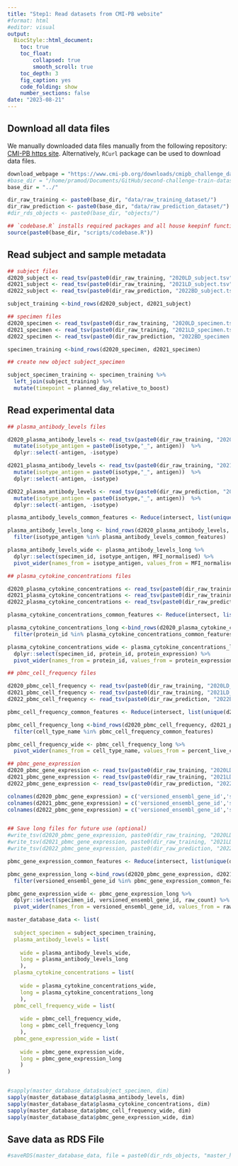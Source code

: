 ```yaml
---
title: "Step1: Read datasets from CMI-PB website"
#format: html
#editor: visual
output:
  BiocStyle::html_document:
    toc: true
    toc_float:
        collapsed: true
        smooth_scroll: true
    toc_depth: 3
    fig_caption: yes
    code_folding: show
    number_sections: false
date: "2023-08-21"
---
```


## Download all data files

We manually downloaded data files manually from the following repository: [CMI-PB https site](https://www.cmi-pb.org/downloads/cmipb_challenge_datasets/current/2nd_challenge/raw_datasets/). Alternatively, `RCurl` package can be used to download data files.

```r

download_webpage = "https://www.cmi-pb.org/downloads/cmipb_challenge_datasets/current/2nd_challenge/raw_datasets/training_data/"
#base_dir = "/home/pramod/Documents/GitHub/second-challenge-train-dataset-preparation/"
base_dir = "../"

dir_raw_training <- paste0(base_dir, "data/raw_training_dataset/")
dir_raw_prediction <- paste0(base_dir, "data/raw_prediction_dataset/")
#dir_rds_objects <- paste0(base_dir, "objects/")

## `codebase.R` installs required packages and all house keepinf functions
source(paste0(base_dir, "scripts/codebase.R"))


```

## Read subject and sample metadata

```r
## subject files
d2020_subject <- read_tsv(paste0(dir_raw_training, "2020LD_subject.tsv"))
d2021_subject <- read_tsv(paste0(dir_raw_training, "2021LD_subject.tsv"))
d2022_subject <- read_tsv(paste0(dir_raw_prediction, "2022BD_subject.tsv"))

subject_training <-bind_rows(d2020_subject, d2021_subject)

## specimen files
d2020_specimen <- read_tsv(paste0(dir_raw_training, "2020LD_specimen.tsv"))
d2021_specimen <- read_tsv(paste0(dir_raw_training, "2021LD_specimen.tsv"))
d2022_specimen <- read_tsv(paste0(dir_raw_prediction, "2022BD_specimen.tsv"))

specimen_training <-bind_rows(d2020_specimen, d2021_specimen)

## create new object subject_specimen

subject_specimen_training <- specimen_training %>%
  left_join(subject_training) %>%
  mutate(timepoint = planned_day_relative_to_boost)

```

## Read experimental data

```r
## plasma_antibody_levels files

d2020_plasma_antibody_levels <- read_tsv(paste0(dir_raw_training, "2020LD_plasma_ab_titer.tsv")) %>%
  mutate(isotype_antigen = paste0(isotype,"_", antigen))  %>%
  dplyr::select(-antigen, -isotype)

d2021_plasma_antibody_levels <- read_tsv(paste0(dir_raw_training, "2021LD_plasma_ab_titer.tsv")) %>%
  mutate(isotype_antigen = paste0(isotype,"_", antigen))  %>%
  dplyr::select(-antigen, -isotype)

d2022_plasma_antibody_levels <- read_tsv(paste0(dir_raw_prediction, "2022BD_plasma_ab_titer.tsv")) %>%
  mutate(isotype_antigen = paste0(isotype,"_", antigen))  %>%
  dplyr::select(-antigen, -isotype)

plasma_antibody_levels_common_features <- Reduce(intersect, list(unique(d2020_plasma_antibody_levels$isotype_antigen), unique(d2021_plasma_antibody_levels$isotype_antigen), unique(d2022_plasma_antibody_levels$isotype_antigen))) 

plasma_antibody_levels_long <- bind_rows(d2020_plasma_antibody_levels, d2021_plasma_antibody_levels) %>%
  filter(isotype_antigen %in% plasma_antibody_levels_common_features)

plasma_antibody_levels_wide <- plasma_antibody_levels_long %>%
  dplyr::select(specimen_id, isotype_antigen, MFI_normalised) %>%
  pivot_wider(names_from = isotype_antigen, values_from = MFI_normalised)

```

```r
## plasma_cytokine_concentrations files

d2020_plasma_cytokine_concentrations <- read_tsv(paste0(dir_raw_training, "2020LD_plasma_cytokine_concentration.tsv"))
d2021_plasma_cytokine_concentrations <- read_tsv(paste0(dir_raw_training, "2021LD_plasma_cytokine_concentration.tsv"))
d2022_plasma_cytokine_concentrations <- read_tsv(paste0(dir_raw_prediction, "2022BD_plasma_cytokine_concentration.tsv"))

plasma_cytokine_concentrations_common_features <- Reduce(intersect, list(unique(d2020_plasma_cytokine_concentrations$protein_id), unique(d2021_plasma_cytokine_concentrations$protein_id), unique(d2022_plasma_cytokine_concentrations$protein_id))) 

plasma_cytokine_concentrations_long <-bind_rows(d2020_plasma_cytokine_concentrations, d2021_plasma_cytokine_concentrations) %>%
  filter(protein_id %in% plasma_cytokine_concentrations_common_features)

plasma_cytokine_concentrations_wide <- plasma_cytokine_concentrations_long %>%
  dplyr::select(specimen_id, protein_id, protein_expression) %>%
  pivot_wider(names_from = protein_id, values_from = protein_expression)

## pbmc_cell_frequency files

d2020_pbmc_cell_frequency <- read_tsv(paste0(dir_raw_training, "2020LD_pbmc_cell_frequency.tsv"))
d2021_pbmc_cell_frequency <- read_tsv(paste0(dir_raw_training, "2021LD_pbmc_cell_frequency.tsv"))
d2022_pbmc_cell_frequency <- read_tsv(paste0(dir_raw_prediction, "2022BD_pbmc_cell_frequency.tsv"))

pbmc_cell_frequency_common_features <- Reduce(intersect, list(unique(d2020_pbmc_cell_frequency$cell_type_name), unique(d2021_pbmc_cell_frequency$cell_type_name), unique(d2022_pbmc_cell_frequency$cell_type_name))) 

pbmc_cell_frequency_long <-bind_rows(d2020_pbmc_cell_frequency, d2021_pbmc_cell_frequency) %>%
  filter(cell_type_name %in% pbmc_cell_frequency_common_features)

pbmc_cell_frequency_wide <- pbmc_cell_frequency_long %>%
  pivot_wider(names_from = cell_type_name, values_from = percent_live_cell)

```

```r
## pbmc_gene_expression
d2020_pbmc_gene_expression <- read_tsv(paste0(dir_raw_training, "2020LD_pbmc_gene_expression.tsv"))
d2021_pbmc_gene_expression <- read_tsv(paste0(dir_raw_training, "2021LD_pbmc_gene_expression.tsv"))
d2022_pbmc_gene_expression <- read_tsv(paste0(dir_raw_prediction, "2022BD_pbmc_gene_expression.tsv"))

colnames(d2020_pbmc_gene_expression) = c('versioned_ensembl_gene_id','specimen_id','tpm','raw_count')
colnames(d2021_pbmc_gene_expression) = c('versioned_ensembl_gene_id','specimen_id','tpm','raw_count')
colnames(d2022_pbmc_gene_expression) = c('versioned_ensembl_gene_id','specimen_id','tpm','raw_count')


## Save long files for future use (optional)
#write_tsv(d2020_pbmc_gene_expression, paste0(dir_raw_training, "2020LD_pbmc_gene_expression_1.tsv"))
#write_tsv(d2021_pbmc_gene_expression, paste0(dir_raw_training, "2021LD_pbmc_gene_expression_1.tsv"))
#write_tsv(d2022_pbmc_gene_expression, paste0(dir_raw_prediction, "2022BD_pbmc_gene_expression_1.tsv"))

pbmc_gene_expression_common_features <- Reduce(intersect, list(unique(d2020_pbmc_gene_expression$versioned_ensembl_gene_id), unique(d2021_pbmc_gene_expression$versioned_ensembl_gene_id), unique(d2022_pbmc_gene_expression$versioned_ensembl_gene_id))) 

pbmc_gene_expression_long <-bind_rows(d2020_pbmc_gene_expression, d2021_pbmc_gene_expression) %>%
  filter(versioned_ensembl_gene_id %in% pbmc_gene_expression_common_features)

pbmc_gene_expression_wide <- pbmc_gene_expression_long %>%
  dplyr::select(specimen_id, versioned_ensembl_gene_id, raw_count) %>%
  pivot_wider(names_from = versioned_ensembl_gene_id, values_from = raw_count)

```

```r
master_database_data <- list(
  
  subject_specimen = subject_specimen_training,
  plasma_antibody_levels = list(
    
    wide = plasma_antibody_levels_wide,
    long = plasma_antibody_levels_long
    ),
  plasma_cytokine_concentrations = list(
    
    wide = plasma_cytokine_concentrations_wide,
    long = plasma_cytokine_concentrations_long
    ),
  pbmc_cell_frequency_wide = list(
    
    wide = pbmc_cell_frequency_wide,
    long = pbmc_cell_frequency_long
    ),
  pbmc_gene_expression_wide = list(
    
    wide = pbmc_gene_expression_wide,
    long = pbmc_gene_expression_long
    )
)


#sapply(master_database_data$subject_specimen, dim)
sapply(master_database_data$plasma_antibody_levels, dim)
sapply(master_database_data$plasma_cytokine_concentrations, dim)
sapply(master_database_data$pbmc_cell_frequency_wide, dim)
sapply(master_database_data$pbmc_gene_expression_wide, dim)
```

## Save data as RDS File

```r
#saveRDS(master_database_data, file = paste0(dir_rds_objects, "master_harmonized_training_data.RDS"))
```
